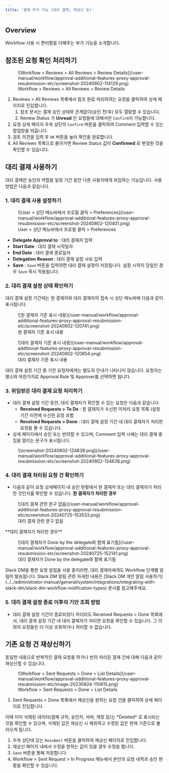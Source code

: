 ```yaml
---
title: '결재 부가 기능 (대리 결재, 재상신 등)'
---
```



## Overview

Workflow 사용 시 편리함을 더해주는 부가 기능을 소개합니다.


## 참조된 요청 확인 처리하기

<figure data-layout="center" data-align="center">
![Workflow &gt; Reviews &gt; All Reviews &gt; Review Details](/user-manual/workflow/approval-additional-features-proxy-approval-resubmission-etc/screenshot-20240802-114129.png)
<figcaption>
Workflow &gt; Reviews &gt; All Reviews &gt; Review Details
</figcaption>
</figure>

1. Reviews &gt; All Reviews 목록에서 참조 완료 처리하려는 요청을 클릭하여 상세 페이지로 진입합니다. 
    1. 참조 문서는 결재 승인 상태와 관계없이(승인 전/후) 모두 열람할 수 있습니다. 
    2. Review Status 가  **Unread**  인 요청들에 대해서만 `Confirm`이 가능합니다. 
2. 요청 상세 페이지 우측 상단의 `Confirm` 버튼을 클릭하여 Comment 입력할 수 있는 팝업창을 띄웁니다. 
3. 검토 의견을 입력 후 `OK` 버튼을 눌러 확인을 완료합니다. 
4. All Reviews 목록으로 돌아가면 Review Status 값이  **Confirmed** 로 변경된 것을 확인할 수 있습니다.



## 대리 결재 사용하기

대리 결재란 승인자 역할을 일정 기간 동안 다른 사용자에게 위임하는 기능입니다. 사용 방법은 다음과 같습니다.

### 1. 대리 결재 사용 설정하기

<figure data-layout="center" data-align="center">
![User &gt; 상단 메뉴바에서 프로필 클릭 &gt; Preferences](/user-manual/workflow/approval-additional-features-proxy-approval-resubmission-etc/screenshot-20240802-120401.png)
<figcaption>
User &gt; 상단 메뉴바에서 프로필 클릭 &gt; Preferences
</figcaption>
</figure>

*  **Delegate Approval to**  : 대리 결재자 입력 
*  **Start Date**  : 대리 결재 시작일자
*  **End Date**  : 대리 결재 종료일자
*  **Delegation Reason**  : 대리 결재 설정 사유 입력 
*  **Save**  : `Save` 버튼을 입력하면 대리 결재 설정이 저장됩니다. 설정 시작이 당일인 경우 `Save` 즉시 적용됩니다.

### 2. 대리 결재 설정 상태 확인하기

대리 결재 설정 기간에는 원 결재자와 대리 결재자의 접속 시 상단 메뉴바에 다음과 같이 표시됩니다.
<figure data-layout="center" data-align="center">
![원 결재자 기준 표시 내용](/user-manual/workflow/approval-additional-features-proxy-approval-resubmission-etc/screenshot-20240802-120741.png)
<figcaption>
원 결재자 기준 표시 내용
</figcaption>
</figure>
<figure data-layout="center" data-align="center">
![대리 결재자 기준 표시 내용](/user-manual/workflow/approval-additional-features-proxy-approval-resubmission-etc/screenshot-20240802-120854.png)
<figcaption>
대리 결재자 기준 표시 내용
</figcaption>
</figure>
<Callout type="info">
대리 결재 설정 기간 중 기안 요청자에게는 별도의 안내가 나타나지 않습니다. 요청자는 평소와 마찬가지로 Approval Rule 및 Approver를 선택하면 됩니다.
</Callout>

### 3. 위임받은 대리 결재 요청 처리하기

* 대리 결재 설정 기간 동안, 대리 결재자가 확인할 수 있는 요청은 다음과 같습니다. 
    *  **Received Requests &gt; To Do**  : 원 결재자가 수신한 미처리 요청 목록 (설정 기간 이전에 수신한 요청 포함
    *  **Received Requests &gt; Done**  : 대리 결재 설정 기간 내 대리 결재자가 처리한 요청을 볼 수 있습니다.
* 상세 페이지에서 승인 또는 반려할 수 있으며, Comment 입력 시에는 대리 결재 중임을 알리는 문구가 표시됩니다. 

<figure data-layout="center" data-align="center">
![screenshot-20240802-124638.png](/user-manual/workflow/approval-additional-features-proxy-approval-resubmission-etc/screenshot-20240802-124638.png)
</figure>

### 4. 대리 결재 처리된 요청 건 확인하기

* 다음과 같이 요청 상세페이지 내 승인 현황에서 원 결재자 또는 대리 결재자가 처리한 것인지를 확인할 수 있습니다. 
**원 결재자가 처리한 경우**
<figure data-layout="center" data-align="center">
![대리 결재 관련 문구 없음](/user-manual/workflow/approval-additional-features-proxy-approval-resubmission-etc/screenshot-20240725-153533.png)
<figcaption>
대리 결재 관련 문구 없음
</figcaption>
</figure>
**대리 결재자가 처리한 경우**
<figure data-layout="center" data-align="center">
![대리 결재자가 Done by the delegate와 함께 표기됨](/user-manual/workflow/approval-additional-features-proxy-approval-resubmission-etc/screenshot-20240725-152141.png)
<figcaption>
대리 결재자가 Done by the delegate와 함께 표기됨
</figcaption>
</figure>
<Callout type="info">
Slack DM을 통한 요청 알림을 사용 중이라면, 대리 결재자에게도 Workflow 단계별 알림이 발송됩니다. Slack DM 알림 관련 자세한 내용은 [Slack DM 개인 알림 사용하기](../../administrator-manual/general/system/integrations/integrating-with-slack-dm/slack-dm-workflow-notification-types) 문서를 참고해주세요.
</Callout>

### 5. 대리 결재 설정 종료 이후의 기안 조회 방법

* 대리 결재 설정 기간이 종료되었다 하더라도 Received Requests &gt; Done 목록에서, 대리 결재 설정 기간 내 대리 결재자가 처리한 요청을 확인할 수 있습니다. 그 이외의 요청들은 더 이상 조회하거나 처리할 수 없습니다. 


## 기존 요청 건 재상신하기

동일한 내용으로 반복적인 결재 요청을 하거나 반려 처리된 결재 건에 대해 다음과 같이 재상신할 수 있습니다.

<figure data-layout="center" data-align="center">
![Workflow &gt; Sent Requests &gt; Done &gt; List Details](/user-manual/workflow/approval-additional-features-proxy-approval-resubmission-etc/image-20230824-110815.png)
<figcaption>
Workflow &gt; Sent Requests &gt; Done &gt; List Details
</figcaption>
</figure>

1. Sent Requests &gt; Done 목록에서 재상신을 원하는 요청 건을 클릭하여 상세 페이지로 진입합니다. 

<Callout type="info">
이때 이미 삭제된 데이터(결재 규칙, 승인자, 서버, 계정 등)는  *Deleted* 로 표시되는 것을 확인할 수 있으며, 삭제된 값은 재상신 시 제외하고 수정된 값은 현재 기준으로 불러오게 됩니다.
</Callout>

1. 우측 상단에 있는 `Resubmit` 버튼을 클릭하여 재상신 페이지로 진입합니다. 
2. 재상신 페이지 내에서 수정을 원하는 값이 있을 경우 수정을 합니다. 
3. `Save` 버튼을 통해 저장합니다.
4. Workflow &gt; Sent Request &gt; In Progress 메뉴에서 본인의 요청 내역과 승인 현황을 확인할 수 있습니다.
